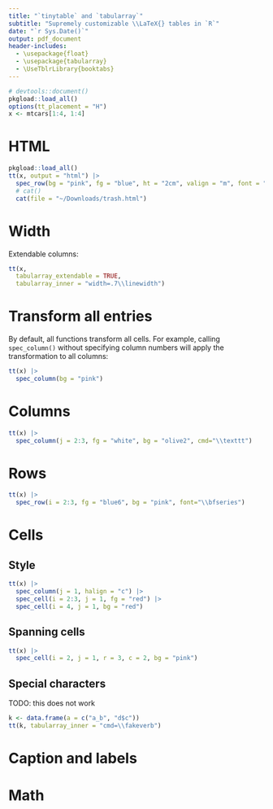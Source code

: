 ```yaml
---
title: "`tinytable` and `tabularray`"
subtitle: "Supremely customizable \\LaTeX{} tables in `R`"
date: "`r Sys.Date()`"
output: pdf_document
header-includes: 
  - \usepackage{float}
  - \usepackage{tabularray}
  - \UseTblrLibrary{booktabs}
---
```


```r
# devtools::document()
pkgload::load_all()
options(tt_placement = "H")
x <- mtcars[1:4, 1:4]
```

# HTML

```r
pkgload::load_all()
tt(x, output = "html") |> 
  spec_row(bg = "pink", fg = "blue", ht = "2cm", valign = "m", font = "monospace") |>
  # cat()
  cat(file = "~/Downloads/trash.html")
```


# Width

Extendable columns:

```r
tt(x,
  tabularray_extendable = TRUE,
  tabularray_inner = "width=.7\\linewidth")
```

# Transform all entries

By default, all functions transform all cells. For example, calling `spec_column()` without specifying column numbers will apply the transformation to all columns:

```r
tt(x) |>
  spec_column(bg = "pink")
```

# Columns

```r
tt(x) |>
  spec_column(j = 2:3, fg = "white", bg = "olive2", cmd="\\texttt")
```

# Rows

```r
tt(x) |>
  spec_row(i = 2:3, fg = "blue6", bg = "pink", font="\\bfseries")
```

# Cells

## Style

```r
tt(x) |>
  spec_column(j = 1, halign = "c") |>
  spec_cell(i = 2:3, j = 1, fg = "red") |>
  spec_cell(i = 4, j = 1, bg = "red")
```

## Spanning cells

```r
tt(x) |>
  spec_cell(i = 2, j = 1, r = 3, c = 2, bg = "pink")
```

## Special characters

TODO: this does not work

```r
k <- data.frame(a = c("a_b", "d$c"))
tt(k, tabularray_inner = "cmd=\\fakeverb")
```


# Caption and labels

# Math
